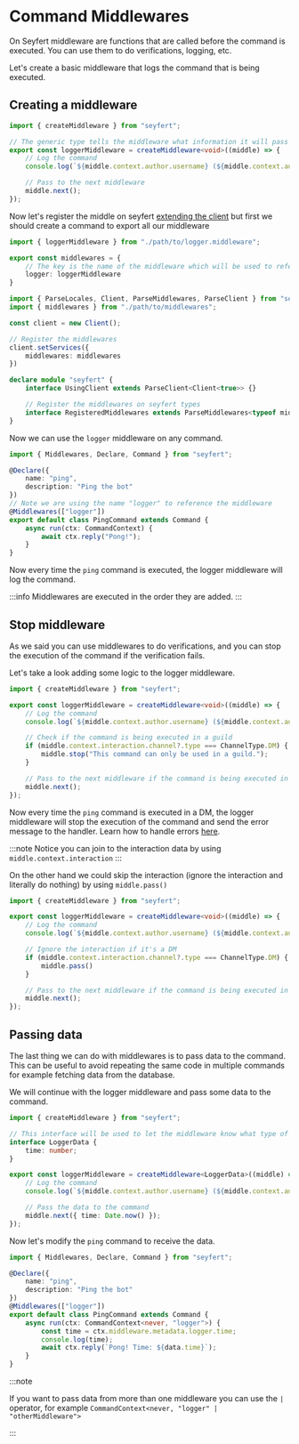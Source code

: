 # Command Middlewares

On Seyfert middleware are functions that are called before the command is executed. You can use them to do verifications, logging, etc.

Let's create a basic middleware that logs the command that is being executed.

## Creating a middleware

```ts title="logger.middleware.ts" showLineNumbers 
import { createMiddleware } from "seyfert";

// The generic type tells the middleware what information it will pass to the command
export const loggerMiddleware = createMiddleware<void>((middle) => {
    // Log the command
    console.log(`${middle.context.author.username} (${middle.context.author.id}) ran /(${middle.context.resolver.fullCommandName}`);

    // Pass to the next middleware
    middle.next();
});
```


Now let's register the middle on seyfert [extending the client](/docs/guide/getting-started/declare-module) but first we should create a command to export all our middleware

```ts title="middlewares.ts" showLineNumbers
import { loggerMiddleware } from "./path/to/logger.middleware";

export const middlewares = {
    // The key is the name of the middleware which will be used to reference it on the command
    logger: loggerMiddleware
}
```


```ts title="index.ts" {7,9,15}  showLineNumbers
import { ParseLocales, Client, ParseMiddlewares, ParseClient } from "seyfert";
import { middlewares } from "./path/to/middlewares";

const client = new Client();

// Register the middlewares
client.setServices({
    middlewares: middlewares
})

declare module "seyfert" {
    interface UsingClient extends ParseClient<Client<true>> {}

    // Register the middlewares on seyfert types
    interface RegisteredMiddlewares extends ParseMiddlewares<typeof middlewares> {}
}

```

Now we can use the `logger` middleware on any command.

```ts title="ping.command.ts" showLineNumbers
import { Middlewares, Declare, Command } from "seyfert";

@Declare({
	name: "ping",
	description: "Ping the bot"
})
// Note we are using the name "logger" to reference the middleware
@Middlewares(["logger"])
export default class PingCommand extends Command {
    async run(ctx: CommandContext) {
        await ctx.reply("Pong!");
    }
}
```

Now every time the `ping` command is executed, the logger middleware will log the command.

:::info
Middlewares are executed in the order they are added.
:::

## Stop middleware

As we said you can use middlewares to do verifications, and you can stop the execution of the command if the verification fails.

Let's take a look adding some logic to the logger middleware.

```ts title="logger.middleware.ts" {8-10}  showLineNumbers
import { createMiddleware } from "seyfert";

export const loggerMiddleware = createMiddleware<void>((middle) => {
    // Log the command
    console.log(`${middle.context.author.username} (${middle.context.author.id}) ran /(${middle.context.resolver.fullCommandName}`);

    // Check if the command is being executed in a guild
    if (middle.context.interaction.channel?.type === ChannelType.DM) {
    	middle.stop("This command can only be used in a guild.");
    }

    // Pass to the next middleware if the command is being executed in a guild
    middle.next();
});
```

Now every time the `ping` command is executed in a DM, the logger middleware will stop the execution of the command and send the error message to the handler. Learn how to handle errors [here](/docs/guide/commands/command-class#middleware-return-stop).

:::note
Notice you can join to the interaction data by using `middle.context.interaction`
:::

On the other hand we could skip the interaction (ignore the interaction and literally do nothing) by using `middle.pass()`

```ts title="logger.middleware.ts" {9} showLineNumbers
import { createMiddleware } from "seyfert";

export const loggerMiddleware = createMiddleware<void>((middle) => {
    // Log the command
    console.log(`${middle.context.author.username} (${middle.context.author.id}) ran /(${middle.context.resolver.fullCommandName}`);

    // Ignore the interaction if it's a DM
    if (middle.context.interaction.channel?.type === ChannelType.DM) {
        middle.pass()
    }

    // Pass to the next middleware if the command is being executed in a guild
    middle.next();
});
```

## Passing data

The last thing we can do with middlewares is to pass data to the command. This can be useful to avoid repeating the same code in multiple commands for example fetching data from the database.

We will continue with the logger middleware and pass some data to the command.

```ts title="logger.middleware.ts" showLineNumbers
import { createMiddleware } from "seyfert";

// This interface will be used to let the middleware know what type of data it will pass to the command
interface LoggerData {
    time: number;
}

export const loggerMiddleware = createMiddleware<LoggerData>((middle) => {
    // Log the command
    console.log(`${middle.context.author.username} (${middle.context.author.id}) ran /(${middle.context.resolver.fullCommandName}`);

    // Pass the data to the command
    middle.next({ time: Date.now() });
});
```

Now let's modify the `ping` command to receive the data.

```ts title="ping.command.ts" {10-11}  showLineNumbers
import { Middlewares, Declare, Command } from "seyfert";

@Declare({
    name: "ping",
    description: "Ping the bot"
})
@Middlewares(["logger"])
export default class PingCommand extends Command {
    async run(ctx: CommandContext<never, "logger">) {
        const time = ctx.middleware.metadata.logger.time;
        console.log(time);
        await ctx.reply(`Pong! Time: ${data.time}`);
    }
}
```

:::note

If you want to pass data from more than one middleware you can use the `|` operator, for example `CommandContext<never, "logger" | "otherMiddleware">`

:::